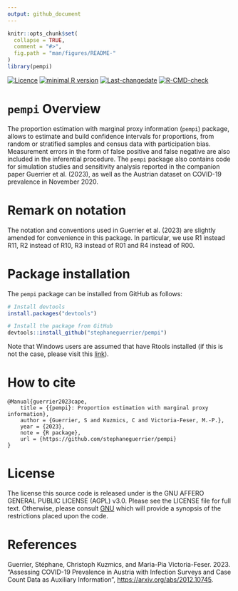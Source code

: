 ```yaml
---
output: github_document
---
```


<!-- README.md is generated from README.Rmd. Please edit that file -->

```r
knitr::opts_chunk$set(
  collapse = TRUE,
  comment = "#>",
  fig.path = "man/figures/README-"
)
library(pempi)
```

<!-- badges: start -->
[![Licence](https://img.shields.io/badge/licence-AGPL--3.0-blue.svg)](https://opensource.org/licenses/AGPL-3.0)
[![minimal R version](https://img.shields.io/badge/R%3E%3D-4.0.0-6666ff.svg)](https://cran.r-project.org/)
[![Last-changedate](https://img.shields.io/badge/last%20change-`r gsub('-', '--', Sys.Date())`-green.svg)](https://github.com/stephaneguerrier/pempi)
[![R-CMD-check](https://github.com/stephaneguerrier/pempi/workflows/R-CMD-check/badge.svg)](https://github.com/stephaneguerrier/pempi/actions)
<!-- badges: end -->

# `pempi` Overview 

The proportion estimation with marginal proxy information (`pempi`) package, allows to estimate and build confidence intervals for proportions, from random or stratified samples and census data with participation bias. Measurement errors in the form of false positive and false negative are also included in the inferential procedure. The `pempi` package also contains code for simulation studies and sensitivity analysis reported in the companion paper Guerrier et al. (2023), as well as the Austrian dataset on COVID-19 prevalence in November 2020.

# Remark on notation

The notation and conventions used in Guerrier et al. (2023) are slightly amended for convenience in this package. In particular, we use R1 instead R11, R2 instead of R10, R3 instead of R01 and R4 instead of R00.

# Package installation

The `pempi` package can be installed from GitHub as follows:

```r
# Install devtools
install.packages("devtools")

# Install the package from GitHub
devtools::install_github("stephaneguerrier/pempi")
```

Note that Windows users are assumed that have Rtools installed (if this is not the case, please visit this [link](https://cran.r-project.org/bin/windows/Rtools/)).

# How to cite

```{}
@Manual{guerrier2023cape,
    title = {{pempi}: Proportion estimation with marginal proxy information},
    author = {Guerrier, S and Kuzmics, C and Victoria-Feser, M.-P.},
    year = {2023},
    note = {R package},
    url = {https://github.com/stephaneguerrier/pempi}
}
```


# License

The license this source code is released under is the GNU AFFERO GENERAL PUBLIC LICENSE (AGPL) v3.0. Please see the LICENSE file for full text. Otherwise, please consult [GNU](https://www.gnu.org/licenses/agpl-3.0.en.html) which will provide a synopsis of the restrictions placed upon the code.

# References

Guerrier, Stéphane, Christoph Kuzmics, and Maria-Pia Victoria-Feser. 2023. "Assessing COVID-19 Prevalence in Austria  with Infection Surveys and Case Count Data as Auxiliary Information", [https://arxiv.org/abs/2012.10745](https://arxiv.org/abs/2012.10745).
